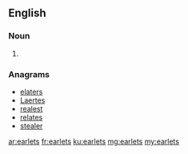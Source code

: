 ==English==

===Noun===
{{head|en}}

# {{context|obsolete|lang=en}} {{plural of|earlet}}

===Anagrams===
* [[elaters#English|elaters]]
* [[Laertes#English|Laertes]]
* [[realest#English|realest]]
* [[relates#English|relates]]
* [[stealer#English|stealer]]

[[ar:earlets]]
[[fr:earlets]]
[[ku:earlets]]
[[mg:earlets]]
[[my:earlets]]